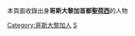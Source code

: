 本頁面收錄出身'''哥斯大黎加首都[[聖荷西_(哥斯大黎加)|聖荷西]]'''的人物

[[Category:哥斯大黎加人|Category:哥斯大黎加人]]
[[Category:各首都人物|S]]